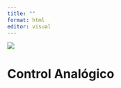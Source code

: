 ```yaml
---
title: ""
format: html
editor: visual
---
```


![](Media/uvm_logo.webp){fig-align="center"}

# Control Analógico
